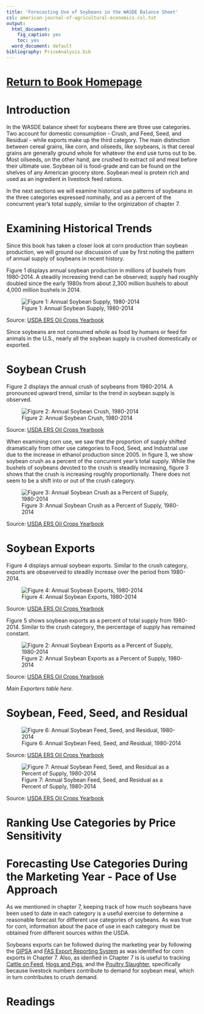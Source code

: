 ```yaml
---
title: 'Forecasting Use of Soybeans in the WASDE Balance Sheet'
csl: american-journal-of-agricultural-economics.csl.txt
output:
  html_document:
    fig_caption: yes
    toc: yes
  word_document: default
bibliography: PriceAnalysis.bib
---
```


# [Return to Book Homepage](http://mindymallory.github.io/PriceAnalysis/) 

# Introduction 

In the WASDE balance sheet for soybeans there are three use categories. Two account for domestic consumption - Crush, and Feed, Seed, and Residual - while exports make up the third category. The main distinction between cereal grains, like corn, and oilseeds, like soybeans, is that cereal grains are generally ground whole for whatever the end use turns out to be. Most oilseeds, on the other hand, are crushed to extract oil and meal before their ultimate use. Soybean oil is food-grade and can be found on the shelves of any American grocery store. Soybean meal is protein rich and used as an ingredient in livestock feed rations.  

In the next sections we will examine historical use patterns of soybeans in the three categories expressed nominally, and as a percent of the concurrent year's total supply, similar to the orginization of chapter 7.  

# Examining Historical Trends

Since this book has taken a closer look at corn production than soybean production, we will ground our discussion of use by first noting the pattern of annual supply of soybeans in recent history. 

Figure 1 displays annual soybean production in millions of bushels from 1980-2014. A steadily increasing trend can be observed; supply had roughly doubled since the early 1980s from about 2,300 million bushels to about 4,000 million bushels in 2014. 

![Figure 1: Annual Soybean Supply, 1980-2014](OilCropsYearbook_files/image013.png)

Source: [USDA ERS Oil Crops Yearbook](http://www.ers.usda.gov/data-products/oil-crops-yearbook.aspx)

Since soybeans are not consumed whole as food by humans or feed for animals in the U.S., nearly all the soybean supply is crushed domestically or exported. 

# Soybean Crush

Figure 2 displays the annual crush of soybeans from 1980-2014. A pronounced upward trend, similar to the trend in soybean supply is observed. 

![Figure 2: Annual Soybean Crush, 1980-2014](OilCropsYearbook_files/image005.png)

Source: [USDA ERS Oil Crops Yearbook](http://www.ers.usda.gov/data-products/oil-crops-yearbook.aspx)

When examining corn use, we saw that the proportion of supply shifted dramatically from other use categories to Food, Seed, and Industrial use due to the increase in ethanol production since 2005. In figure 3, we show soybean crush as a percent of the concurrent year's total supply. While the bushels of soybeans devoted to the crush is steadily increasing, figure 3 shows that the crush is increasing roughly proportionally. There does not seem to be a shift into or out of the crush category. 

![Figure 3: Annual Soybean Crush as a Percent of Supply, 1980-2014](OilCropsYearbook_files/image007.png)

Source: [USDA ERS Oil Crops Yearbook](http://www.ers.usda.gov/data-products/oil-crops-yearbook.aspx)


# Soybean Exports 

Figure 4 displays annual soybean exports. Similar to the crush category, exports are obseverved to steadily increase over the period from 1980-2014. 

![Figure 4: Annual Soybean Exports, 1980-2014](OilCropsYearbook_files/image001.png)

Source: [USDA ERS Oil Crops Yearbook](http://www.ers.usda.gov/data-products/oil-crops-yearbook.aspx)

Figure 5 shows soybean exports as a percent of total supply from 1980-2014. Similar to the crush category, the percentage of supply has remained constant. 

![Figure 2: Annual Soybean Exports as a Percent of Supply, 1980-2014](OilCropsYearbook_files/image009.png)

Source: [USDA ERS Oil Crops Yearbook](http://www.ers.usda.gov/data-products/oil-crops-yearbook.aspx)

*Main Exporters table here.*  

# Soybean, Feed, Seed, and Residual

 
![Figure 6: Annual Soybean Feed, Seed, and Residual, 1980-2014](OilCropsYearbook_files/image003.png)

Source: [USDA ERS Oil Crops Yearbook](http://www.ers.usda.gov/data-products/oil-crops-yearbook.aspx)


![Figure 7: Annual Soybean Feed, Seed, and Residual as a Percent of Supply, 1980-2014](OilCropsYearbook_files/image012.png)

Source: [USDA ERS Oil Crops Yearbook](http://www.ers.usda.gov/data-products/oil-crops-yearbook.aspx)

 

# Ranking Use Categories by Price Sensitivity

 

# Forecasting Use Categories During the Marketing Year - Pace of Use Approach

As we mentioned in chapter 7, keeping track of how much soybeans have been used to date in each category is a useful exercise to determine a reasonable forecast for different use categories of soybeans. As was true for corn, information about the pace of use in each category must be obtained from different sources within the USDA. 

Soybeans exports can be followed during the marketing year by following the [GIPSA]() and [FAS Export Reporting System]() as was identified for corn exports in Chapter 7. Also, as idenfied in Chapter 7 is is useful to tracking [Cattle on Feed](http://usda.mannlib.cornell.edu/MannUsda/viewDocumentInfo.do?documentID=1020), [Hogs and Pigs](http://usda.mannlib.cornell.edu/MannUsda/viewDocumentInfo.do?documentID=1086), and the [Poultry Slaughter](https://usda.mannlib.cornell.edu/MannUsda/viewDocumentInfo.do?documentID=1131), specifically because livestock numbers contribute to demand for soybean meal, which in turn contributes to crush demand. 







# Readings 


